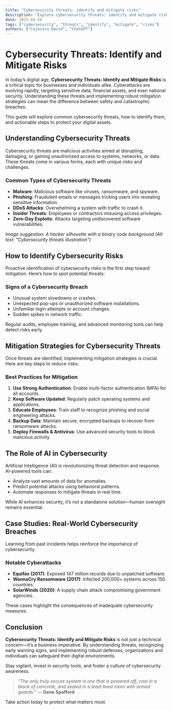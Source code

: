 ```yaml
---
title: "Cybersecurity threats: identify and mitigate risks"
description: "Explore cybersecurity threats: identify and mitigate risks in this detailed guide, offering insights, strategies, and practical tips to enhance your understanding and application of the topic."
date: 2025-04-26
tags: ["cybersecurity", "threats", "identify", "mitigate", "risks"]
authors: ["Cojocaru David", "ChatGPT"]
---
```


# Cybersecurity Threats: Identify and Mitigate Risks  

In today’s digital age, **Cybersecurity Threats: Identify and Mitigate Risks** is a critical topic for businesses and individuals alike. Cyberattacks are evolving rapidly, targeting sensitive data, financial assets, and even national security. Understanding these threats and implementing robust mitigation strategies can mean the difference between safety and catastrophic breaches.  

This guide will explore common cybersecurity threats, how to identify them, and actionable steps to protect your digital assets.  

## Understanding Cybersecurity Threats  

Cybersecurity threats are malicious activities aimed at disrupting, damaging, or gaining unauthorized access to systems, networks, or data. These threats come in various forms, each with unique risks and challenges.  

### Common Types of Cybersecurity Threats  

- **Malware**: Malicious software like viruses, ransomware, and spyware.  
- **Phishing**: Fraudulent emails or messages tricking users into revealing sensitive information.  
- **DDoS Attacks**: Overwhelming a system with traffic to crash it.  
- **Insider Threats**: Employees or contractors misusing access privileges.  
- **Zero-Day Exploits**: Attacks targeting undiscovered software vulnerabilities.  

*Image suggestion: A hacker silhouette with a binary code background (Alt text: "Cybersecurity threats illustration")*  

## How to Identify Cybersecurity Risks  

Proactive identification of cybersecurity risks is the first step toward mitigation. Here’s how to spot potential threats:  

### Signs of a Cybersecurity Breach  

- Unusual system slowdowns or crashes.  
- Unexpected pop-ups or unauthorized software installations.  
- Unfamiliar login attempts or account changes.  
- Sudden spikes in network traffic.  

Regular audits, employee training, and advanced monitoring tools can help detect risks early.  

## Mitigation Strategies for Cybersecurity Threats  

Once threats are identified, implementing mitigation strategies is crucial. Here are key steps to reduce risks:  

### Best Practices for Mitigation  

1. **Use Strong Authentication**: Enable multi-factor authentication (MFA) for all accounts.  
2. **Keep Software Updated**: Regularly patch operating systems and applications.  
3. **Educate Employees**: Train staff to recognize phishing and social engineering attacks.  
4. **Backup Data**: Maintain secure, encrypted backups to recover from ransomware attacks.  
5. **Deploy Firewalls & Antivirus**: Use advanced security tools to block malicious activity.  

## The Role of AI in Cybersecurity  

Artificial Intelligence (AI) is revolutionizing threat detection and response. AI-powered tools can:  

- Analyze vast amounts of data for anomalies.  
- Predict potential attacks using behavioral patterns.  
- Automate responses to mitigate threats in real time.  

While AI enhances security, it’s not a standalone solution—human oversight remains essential.  

## Case Studies: Real-World Cybersecurity Breaches  

Learning from past incidents helps reinforce the importance of cybersecurity.  

### Notable Cyberattacks  

- **Equifax (2017)**: Exposed 147 million records due to unpatched software.  
- **WannaCry Ransomware (2017)**: Infected 200,000+ systems across 150 countries.  
- **SolarWinds (2020)**: A supply chain attack compromising government agencies.  

These cases highlight the consequences of inadequate cybersecurity measures.  

## Conclusion  

**Cybersecurity Threats: Identify and Mitigate Risks** is not just a technical concern—it’s a business imperative. By understanding threats, recognizing early warning signs, and implementing robust defenses, organizations and individuals can safeguard their digital environments.  

Stay vigilant, invest in security tools, and foster a culture of cybersecurity awareness.  

> *"The only truly secure system is one that is powered off, cast in a block of concrete, and sealed in a lead-lined room with armed guards."* — **Gene Spafford**  

Take action today to protect what matters most.
